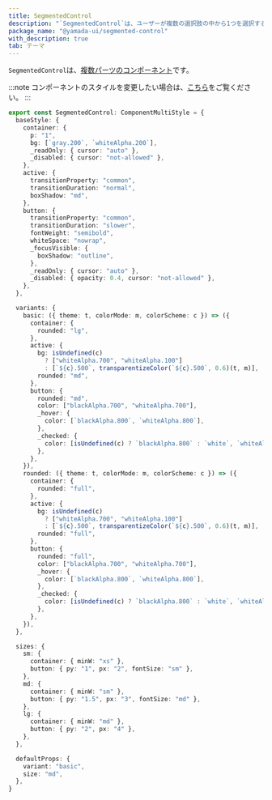 ```yaml
---
title: SegmentedControl
description: "`SegmentedControl`は、ユーザーが複数の選択肢の中から1つを選択するための使用されるコンポーネントです。"
package_name: "@yamada-ui/segmented-control"
with_description: true
tab: テーマ
---
```


`SegmentedControl`は、[複数パーツのコンポーネント](/styled-system/theming/component-style#複数パーツのコンポーネント)です。

:::note
コンポーネントのスタイルを変更したい場合は、[こちら](/styled-system/theming/customize-theme#コンポーネントのスタイルを変更する)をご覧ください。
:::

```ts
export const SegmentedControl: ComponentMultiStyle = {
  baseStyle: {
    container: {
      p: "1",
      bg: [`gray.200`, `whiteAlpha.200`],
      _readOnly: { cursor: "auto" },
      _disabled: { cursor: "not-allowed" },
    },
    active: {
      transitionProperty: "common",
      transitionDuration: "normal",
      boxShadow: "md",
    },
    button: {
      transitionProperty: "common",
      transitionDuration: "slower",
      fontWeight: "semibold",
      whiteSpace: "nowrap",
      _focusVisible: {
        boxShadow: "outline",
      },
      _readOnly: { cursor: "auto" },
      _disabled: { opacity: 0.4, cursor: "not-allowed" },
    },
  },

  variants: {
    basic: ({ theme: t, colorMode: m, colorScheme: c }) => ({
      container: {
        rounded: "lg",
      },
      active: {
        bg: isUndefined(c)
          ? ["whiteAlpha.700", "whiteAlpha.100"]
          : [`${c}.500`, transparentizeColor(`${c}.500`, 0.6)(t, m)],
        rounded: "md",
      },
      button: {
        rounded: "md",
        color: ["blackAlpha.700", "whiteAlpha.700"],
        _hover: {
          color: [`blackAlpha.800`, `whiteAlpha.800`],
        },
        _checked: {
          color: [isUndefined(c) ? `blackAlpha.800` : `white`, `whiteAlpha.800`],
        },
      },
    }),
    rounded: ({ theme: t, colorMode: m, colorScheme: c }) => ({
      container: {
        rounded: "full",
      },
      active: {
        bg: isUndefined(c)
          ? ["whiteAlpha.700", "whiteAlpha.100"]
          : [`${c}.500`, transparentizeColor(`${c}.500`, 0.6)(t, m)],
        rounded: "full",
      },
      button: {
        rounded: "full",
        color: ["blackAlpha.700", "whiteAlpha.700"],
        _hover: {
          color: [`blackAlpha.800`, `whiteAlpha.800`],
        },
        _checked: {
          color: [isUndefined(c) ? `blackAlpha.800` : `white`, `whiteAlpha.800`],
        },
      },
    }),
  },

  sizes: {
    sm: {
      container: { minW: "xs" },
      button: { py: "1", px: "2", fontSize: "sm" },
    },
    md: {
      container: { minW: "sm" },
      button: { py: "1.5", px: "3", fontSize: "md" },
    },
    lg: {
      container: { minW: "md" },
      button: { py: "2", px: "4" },
    },
  },

  defaultProps: {
    variant: "basic",
    size: "md",
  },
}
```
